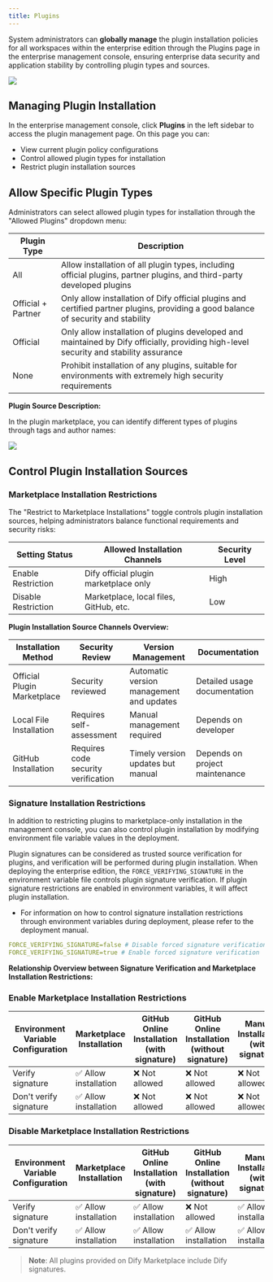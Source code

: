 ```yaml
---
title: Plugins
---
```


System administrators can **globally manage** the plugin installation policies for all workspaces within the enterprise edition through the Plugins page in the enterprise management console, ensuring enterprise data security and application stability by controlling plugin types and sources.

![](https://assets-docs.dify.ai/2025/06/8d87d48d15318dc5073924eec271772b.png)

## Managing Plugin Installation

In the enterprise management console, click **Plugins** in the left sidebar to access the plugin management page. On this page you can:

- View current plugin policy configurations
- Control allowed plugin types for installation
- Restrict plugin installation sources

## Allow Specific Plugin Types

Administrators can select allowed plugin types for installation through the "Allowed Plugins" dropdown menu:

| Plugin Type | Description |
|-------------|-------------|
| All | Allow installation of all plugin types, including official plugins, partner plugins, and third-party developed plugins |
| Official + Partner | Only allow installation of Dify official plugins and certified partner plugins, providing a good balance of security and stability |
| Official | Only allow installation of plugins developed and maintained by Dify officially, providing high-level security and stability assurance |
| None | Prohibit installation of any plugins, suitable for environments with extremely high security requirements |

**Plugin Source Description:**

In the plugin marketplace, you can identify different types of plugins through tags and author names:

![](https://assets-docs.dify.ai/2025/06/c2bfdfbb2132848e589073600e55ffab.png)

## Control Plugin Installation Sources

### Marketplace Installation Restrictions

The "Restrict to Marketplace Installations" toggle controls plugin installation sources, helping administrators balance functional requirements and security risks:

| Setting Status | Allowed Installation Channels | Security Level |
|----------------|------------------------------|----------------|
| Enable Restriction | Dify official plugin marketplace only | High |
| Disable Restriction | Marketplace, local files, GitHub, etc. | Low |

**Plugin Installation Source Channels Overview:**

| Installation Method | Security Review | Version Management | Documentation |
|--------------------|-----------------|-------------------|---------------|
| Official Plugin Marketplace | Security reviewed | Automatic version management and updates | Detailed usage documentation |
| Local File Installation | Requires self-assessment | Manual management required | Depends on developer |
| GitHub Installation | Requires code security verification | Timely version updates but manual | Depends on project maintenance |

### Signature Installation Restrictions

In addition to restricting plugins to marketplace-only installation in the management console, you can also control plugin installation by modifying environment file variable values in the deployment.

Plugin signatures can be considered as trusted source verification for plugins, and verification will be performed during plugin installation. When deploying the enterprise edition, the `FORCE_VERIFYING_SIGNATURE` in the environment variable file controls plugin signature verification. If plugin signature restrictions are enabled in environment variables, it will affect plugin installation.

- For information on how to control signature installation restrictions through environment variables during deployment, please refer to the deployment manual.


```yaml
FORCE_VERIFYING_SIGNATURE=false # Disable forced signature verification
FORCE_VERIFYING_SIGNATURE=true # Enable forced signature verification
```

**Relationship Overview between Signature Verification and Marketplace Installation Restrictions:**

### Enable Marketplace Installation Restrictions

| Environment Variable Configuration | Marketplace Installation | GitHub Online Installation (with signature) | GitHub Online Installation (without signature) | Manual Installation (with signature) | Manual Installation (without signature) |
|------------------------------------|-------------------------|---------------------------------------------|------------------------------------------------|-------------------------------------|----------------------------------------|
| Verify signature | ✅ Allow installation | ❌ Not allowed | ❌ Not allowed | ❌ Not allowed | ❌ Not allowed |
| Don't verify signature | ✅ Allow installation | ❌ Not allowed | ❌ Not allowed | ❌ Not allowed | ❌ Not allowed |

### Disable Marketplace Installation Restrictions

| Environment Variable Configuration | Marketplace Installation | GitHub Online Installation (with signature) | GitHub Online Installation (without signature) | Manual Installation (with signature) | Manual Installation (without signature) |
|------------------------------------|-------------------------|---------------------------------------------|------------------------------------------------|-------------------------------------|----------------------------------------|
| Verify signature | ✅ Allow installation | ✅ Allow installation | ❌ Not allowed | ✅ Allow installation | ❌ Not allowed |
| Don't verify signature | ✅ Allow installation | ✅ Allow installation | ✅ Allow installation | ✅ Allow installation | ✅ Allow installation |

> **Note**: All plugins provided on Dify Marketplace include Dify signatures.

